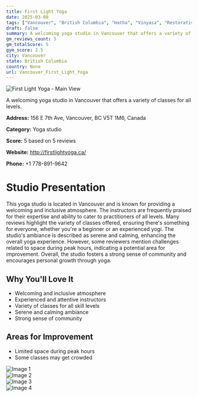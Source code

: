 ```yaml
---
title: First Light Yoga
date: 2025-03-08
tags: ["Vancouver", "British Columbia", "Hatha", "Vinyasa", "Restorative", "welcoming", "community-oriented", "Vancouver"]  
draft: false
summary: A welcoming yoga studio in Vancouver that offers a variety of classes for all levels.
gm_reviews_count: 5
gm_totalScore: 5
gym_score: 2.5
city: Vancouver
state: British Columbia
country: None
url: Vancouver_First_Light_Yoga
---
```


<div className="aspect-[16/9] relative my-8">
  <img 
    src="https://streetviewpixels-pa.googleapis.com/v1/thumbnail?panoid=7bFjyiMwzzaptU3T_npqBw&cb_client=maps_sv.tactile.gps&w=203&h=100&yaw=196.58278&pitch=0&thumbfov=100"
    alt="First Light Yoga - Main View"
    className="object-cover absolute inset-0 w-full h-full rounded-lg"
  />
</div>

A welcoming yoga studio in Vancouver that offers a variety of classes for all levels.

**Address:** 156 E 7th Ave, Vancouver, BC V5T 1M6, Canada

**Category:** Yoga studio

**Score:** 5 based on 5 reviews

**Website:** http://firstlightyoga.ca/

**Phone:** +1 778-891-9642

# Studio Presentation

This yoga studio is located in Vancouver and is known for providing a welcoming and inclusive atmosphere. The instructors are frequently praised for their expertise and ability to cater to practitioners of all levels. Many reviews highlight the variety of classes offered, ensuring there's something for everyone, whether you're a beginner or an experienced yogi. The studio's ambiance is described as serene and calming, enhancing the overall yoga experience. However, some reviewers mention challenges related to space during peak hours, indicating a potential area for improvement. Overall, the studio fosters a strong sense of community and encourages personal growth through yoga.

## Why You'll Love It

- Welcoming and inclusive atmosphere
- Experienced and attentive instructors
- Variety of classes for all skill levels
- Serene and calming ambiance
- Strong sense of community

## Areas for Improvement

- Limited space during peak hours
- Some classes may get crowded

<div className="grid grid-cols-1 xl:grid-cols-2 gap-4 my-8">
<div className="aspect-[4/3] relative"><img src="https://streetviewpixels-pa.googleapis.com/v1/thumbnail?panoid=7bFjyiMwzzaptU3T_npqBw&cb_client=maps_sv.tactile.gps&w=203&h=100&yaw=196.58278&pitch=0&thumbfov=100" alt="Image 1" className="object-cover absolute inset-0 w-full h-full rounded-lg" /></div>
<div className="aspect-[4/3] relative"><img src="https://lh3.googleusercontent.com/p/AF1QipNuI9sKK7e3VcaFQQDuinXGNedYbLxkFvEPc89i=w1920-h1080-k-no" alt="Image 2" className="object-cover absolute inset-0 w-full h-full rounded-lg" /></div>
<div className="aspect-[4/3] relative"><img src="https://lh3.googleusercontent.com/p/AF1QipNuI9sKK7e3VcaFQQDuinXGNedYbLxkFvEPc89i=w1920-h1080-k-no" alt="Image 3" className="object-cover absolute inset-0 w-full h-full rounded-lg" /></div>
<div className="aspect-[4/3] relative"><img src="https://lh3.googleusercontent.com/p/AF1QipNEC49GJWQtyqEx_m9t0ggUBQQ2XhwlVg3_h_6n=w1920-h1080-k-no" alt="Image 4" className="object-cover absolute inset-0 w-full h-full rounded-lg" /></div>
</div>